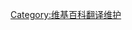 {{翻譯相關維護}}

{{Wikipedia:翻譯計畫相關}}
{{catnav|頁面分類|總類|維基百科站務|维基百科维护|翻译相关维护}}

[[Category:维基百科翻译维护|Category:维基百科翻译维护]]